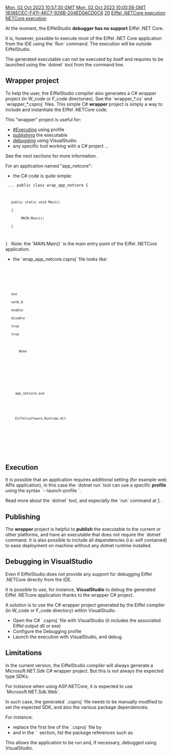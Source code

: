 [[Property:modification_date|Mon, 02 Oct 2023 10:57:30 GMT]]
[[Property:publication_date|Mon, 02 Oct 2023 10:00:56 GMT]]
[[Property:uuid|1838ECEC-F411-46C7-926B-204ED0ACD0C6]]
[[Property:weight|20]]
[[Property:title|Eiffel .NETCore execution]]
[[Property:link_title|NETCore execution]]

At the moment, the EiffelStudio '''debugger has no support''' Eiffel .NET Core.

It is, however, possible to execute most of the Eiffel .NET Core application from the IDE using the `Run` command. The execution will be outside EiffelStudio.

The generated executable can not be executed by itself and requires to be launched using the `dotnet` tool from the command line.
{{note|Use the command: `dotnet <app_name>` or `dotnet run <app_name>`.}}

== Wrapper project ==
To help the user, the EiffelStudio compiler also generates a C# wrapper project  (in W_code or F_code directories). See the `wrapper_*.cs` and `wrapper_*.csproj` files. 
This simple C# '''wrapper''' project is simply a way to include and instantiate the Eiffel .NETCore code.

This "wrapper" project is useful for:
* [[#Executing]] using profile
* [[#Publishing|publishing]] the executable
* [[#Debugging_in_VisualStudio|debugging]] using VisualStudio. 
* any specific tool working with a C# project ...

See the next sections for more information.

For an application named "app_netcore":
* the C# code is quite simple:
<code lang="cs">
...
public class wrap_app_netcore
{
    public static void Main()
    {
         MAIN.Main();
    }
}
</code>
Note: the `MAIN.Main()` is the main entry point of the Eiffel .NETCore application.

* the `wrap_app_netcore.csproj` file looks like:
<code lang="xml">
<Project Sdk="Microsoft.NET.Sdk">
  <PropertyGroup>
    <OutputType>exe</OutputType>
    <TargetFramework>net6.0</TargetFramework>
    <ImplicitUsings>enable</ImplicitUsings>
    <Nullable>disable</Nullable>
    <AutoGenerateBindingRedirects>true</AutoGenerateBindingRedirects>
    <GenerateBindingRedirectsOutputType>true</GenerateBindingRedirectsOutputType>
    <ResolveAssemblyWarnOrErrorOnTargetArchitectureMismatch>
        None
    </ResolveAssemblyWarnOrErrorOnTargetArchitectureMismatch>
  </PropertyGroup>
  <ItemGroup>
    <Reference Include="app_netcore">
      <HintPath>app_netcore.exe</HintPath>
    </Reference>
    <Reference Include="EiffelSoftware.Runtime">
      <HintPath>Eiffelsoftware.Runtime.dll</HintPath>
    </Reference>
  </ItemGroup>
</Project>
</code>

==Execution==
It is possible that an application requires additional setting (for example web APIs application), in this case the `dotnet run` tool can use a specific '''profile''' using the syntax `--launch-profile <NAME>`.

Read more about the `dotnet` tool, and especially the `run` command at [https://learn.microsoft.com/fr-fr/dotnet/core/tools/dotnet-run] .

==Publishing==
The '''wrapper''' project is helpful to '''publish''' the executable to the current or other platforms, and have an executable that does not require the `dotnet` command. 
It is also possible to include all dependencies (i.e: self contained) to ease deployment on machine without any dotnet runtime installed.

{{note| use the `dotnet publish`  tool on the generated wrapper project. See the documentation about `dotnet publish` at [https://learn.microsoft.com/en-us/dotnet/core/tools/dotnet-publish] .}}

==Debugging in VisualStudio==
Even if EiffelStudio does not provide any support for debugging Eiffel .NETCore directly from the IDE. 

It is possible to use, for instance, '''VisualStudio''' to debug the generated Eiffel .NETcore application thanks to the wrapper C# project.

A solution is to use the C# wrapper project generated by the Eiffel compiler (in W_code or F_code directory) within VisualStudio.
* Open the C# `.csproj` file with VisualStudio (it includes the associated Eiffel output dll or exe)
* Configure the Debugging profile
* Launch the execution with VisualStudio, and debug.

==Limitations==
In the current version, the EiffelStudio compiler will always generate a Microsoft.NET.Sdk C# wrapper project. But this is not always the expected type SDKs.

For instance when using ASP.NETCore, it is expected to use `Microsoft.NET.Sdk.Web`.

In such case, the generated `.csproj` file needs to be manually modified to set the expected SDK, and also the various package dependencies.

For instance:
* replace the first line of the `.csproj` file by <code lang="xml"><Project Sdk="Microsoft.NET.Sdk.Web"></code> 
* and in the `<ItemGroup>` section, list the package references such as <code lang="xml"><PackageReference Include="Microsoft.AspNetCore.OpenApi" Version="7.0.10" /></code>

This allows the application to be run and, if necessary, debugged using VisualStudio.

{{info|To learn more, check the Eiffel .NETCore examples at [[Eiffel .NET samples]].}}



